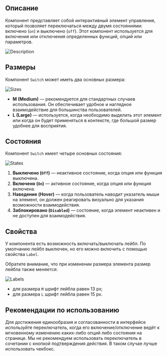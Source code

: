 ## Описание

Компонент представляет собой интерактивный элемент управления, который позволяет переключаться между двумя состояниями: включено (`on`) и выключено (`off`). Этот компонент используется для включения или отключения определенных функций, опций или параметров.

![Description](/static/images/design/Switch/description.png)

## Размеры

Компонент `Switch` может иметь два основных размера:

![Sizes](/static/images/design/Switch/Sizes.png)

- **M (Medium)** — рекомендуется для стандартных случаев использования. Он обеспечивает удобное и наглядное взаимодействие для большинства пользователей.
- **L (Large)** — используется, когда необходимо выделить этот элемент или когда он будет применяться в контексте, где большой размер удобнее для восприятия.

## Состояния

Компонент `Switch` имеет четыре основных состояния:

![States](/static/images/design/Switch/States.png)

1. **Выключено (`Off`)** — неактивное состояние, когда опция или функция выключена.
2. **Включено (`On`)** — активное состояние, когда опция или функция включена.
3. **Наведение (Hover)** — когда пользователь наводит указатель мыши на элемент, он должен реагировать визуально для указания возможности взаимодействия.
4. **Заблокировано (`Disabled`)** — состояние, когда элемент неактивен и не доступен для взаимодействия.

## Свойства

У компонента есть возможность включать/выключать лейбл. По умолчанию лейбл выключен, но его можно включить с помощью свойства `Label`.

Обратите внимание, что при изменении размера элемента размер лейбла также меняется:

![Labels](/static/images/design/Switch/Labels.png)

- для размера `M` шрифт лейбла равен 13 px;
- для размера `L` шрифт лейбла равен 15 px.

## Рекомендации по использованию

Для достижения единообразия и согласованности в интерфейсе используйте переключатель, когда его включение/отключение ведёт к мгновенному изменению каких-либо опций либо состояния на странице. Мы не рекомендуем использовать переключатель в сочетании с кнопкой подтверждения действия. В таком случае лучше использовать чекбокс.